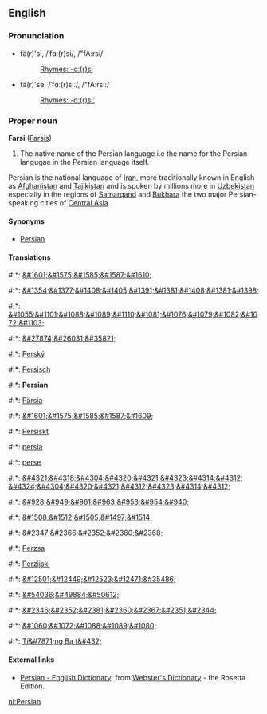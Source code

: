 ==English==
===Pronunciation===
*fä(r)'si, /ˈfɑː(r)si/, /"fA:rsi/
*:[[Rhymes:English:-ɑː(r)si|Rhymes: -ɑː(r)si]]
*fä(r)'sē, /ˈfɑː(r)siː/, /"fA:rsi:/
*:[[Rhymes:English:-ɑː(r)siː|Rhymes: -ɑː(r)siː]]

===Proper noun===
'''Farsi''' ([[Farsis]])

# The native name of the Persian language i.e the name for the Persian langugae in the Persian language itself.
Persian is the national language of [[Iran]], more traditionally known in English as [[Afghanistan]] and [[Tajikistan]] and is spoken by millions more in [[Uzbekistan]] especially in the regions of [[Samarqand]] and [[Bukhara]] the two major Persian-speaking cities of [[Central Asia]].


====Synonyms====
*[[Persian]]

====Translations====
#:*{{ar}}: [[&#1601;&#1575;&#1585;&#1587;&#1610;]]
#:*{{hy}}: [[&#1354;&#1377;&#1408;&#1405;&#1391;&#1381;&#1408;&#1381;&#1398;]]
#:*{{be}}: [[&#1055;&#1101;&#1088;&#1089;&#1110;&#1081;&#1076;&#1079;&#1082;&#1072;&#1103;]]
#:*{{zh}}: [[&#27874;&#26031;&#35821;]]
#:*{{cs}}: [[Perský]]
#:*{{de}}: [[Persisch]]
#:*{{en}}: '''Persian'''
#:*{{et}}: [[Pärsia]]
#:*{{fa}}: [[&#1601;&#1575;&#1585;&#1587;&#1609;]]
#:*{{fo}}: [[Persiskt]]
#:*{{fi}}: [[persia]]
#:*{{fr}}: [[perse]]
#:*{{ka}}: [[&#4321;&#4318;&#4304;&#4320;&#4321;&#4323;&#4314;&#4312;]] [[&#4324;&#4304;&#4320;&#4321;&#4312;&#4323;&#4314;&#4312;]]
#:*{{el}}: [[&#928;&#949;&#961;&#963;&#953;&#954;&#940;]]
#:*{{he}}: [[&#1508;&#1512;&#1505;&#1497;&#1514;]]
#:*{{hi}}: [[&#2347;&#2366;&#2352;&#2360;&#2368;]]
#:*{{hu}}: [[Perzsa]]
#:*{{hr}}: [[Perzijski]]
#:*{{ja}}: [[&#12501;&#12449;&#12523;&#12471;&#35486;]]
#:*{{ko}}: [[&#54036;&#49884;&#50612;]]
#:*{{ne}}: [[&#2346;&#2352;&#2381;&#2360;&#2367;&#2351;&#2344; ]]
#:*{{ru}}: [[&#1060;&#1072;&#1088;&#1089;&#1080;]]
#:*{{vi}}: [[Ti&#7871;ng Ba t&#432;]]

==== External links====
*[http://www.websters-online-dictionary.org/definition/Persian-english/ Persian - English Dictionary]: from [http://www.websters-online-dictionary.org/ Webster's Dictionary] - the Rosetta Edition.


[[nl:Persian]]
